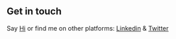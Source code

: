## Get in touch

Say [Hi](hwnsavi@gmail.com) or find me on other platforms: [Linkedin](https://www.linkedin.com/in/nsavinda/) & [Twitter](https://www.twitter.com/nsavind)

